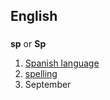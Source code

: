 ==English==
==={{abbreviation}}===
'''sp''' or '''Sp'''

# [[Spanish language]]
# [[spelling]]
# September